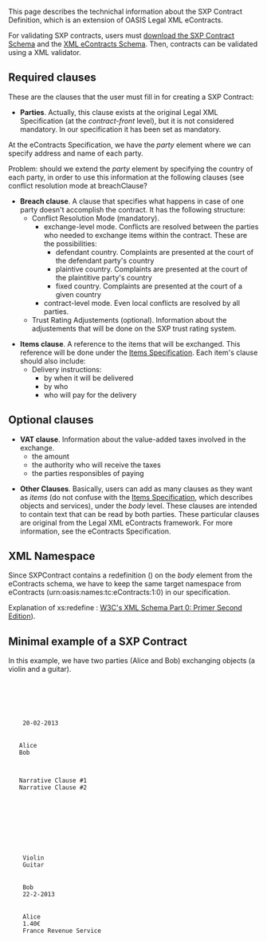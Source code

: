 This page describes the technichal information about the SXP Contract Definition, which is an extension of OASIS Legal XML eContracts.

For validating SXP contracts, users must [https://docs.google.com/file/d/0B4JKZAq0izyxTFl4b0dZX1FXRUk/edit?usp=sharing download the SXP Contract Schema] and the [http://docs.oasis-open.org/legalxml-econtracts/CS01/eContracts-v1.0-cs01.zipLegal XML eContracts Schema]. Then, contracts can be validated using a XML validator.

== Required clauses ==

These are the clauses that the user must fill in for creating a SXP Contract:

*'''Parties'''. Actually, this clause exists at the original Legal XML Specification (at the ''contract-front'' level), but it is not considered mandatory. In our specification it has been set as mandatory.

At the eContracts Specification, we have the ''party'' element where we can specify address and name of each party.

Problem: should we extend the ''party'' element by specifying the country of each party, in order to use this information
at the following clauses (see conflict resolution mode at breachClause? 

*'''Breach clause'''. A clause that specifies what happens in case of one party doesn't accomplish the contract. It has the following structure:
** Conflict Resolution Mode (mandatory).
***exchange-level mode. Conflicts are resolved between the parties who needed to exchange items within the contract. These are the possibilities:
****defendant country. Complaints are presented at the court of the defendant party's country
****plaintive country. Complaints are presented at the court of the plaintitive party's country
****fixed country. Complaints are presented at the court of a given country
***contract-level mode. Even local conflicts are resolved by all parties. 
** Trust Rating Adjustements (optional). Information about the adjustements that will be done on the SXP trust rating system.

*'''Items clause'''. A reference to the items that will be exchanged. This reference will be done under the [[Items Specification]]. Each item's clause should also include:
**Delivery instructions:
*** by when it will be delivered
*** by who
*** who will pay for the delivery

== Optional clauses ==

*'''VAT clause'''. Information about the value-added taxes involved in the exchange.
** the amount
** the authority who will receive the taxes
** the parties responsibles of paying

*'''Other Clauses'''. Basically, users can add as many clauses as they want as ''items'' (do not confuse with the [[Items Specification]], which describes objects and services), under the ''body'' level. These clauses are intended to contain text that can be read by both parties. These particular clauses are original from the Legal XML eContracts framework. For more information, see the eContracts Specification.

== XML Namespace ==

Since SXPContract contains a redefinition (<xs:redefine>) on the ''body'' element from the eContracts schema, we have to keep the same target namespace from eContracts (urn:oasis:names:tc:eContracts:1:0) in our specification.

Explanation of xs:redefine : [http://www.w3.org/TR/xmlschema-0/#Redefine W3C's XML Schema Part 0: Primer Second Edition]).

== Minimal example of a SXP Contract==

In this example, we have two parties (Alice and Bob) exchanging objects (a violin and a guitar).

   <?xml version="1.0"?>
   <contract xmlns="urn:oasis:names:tc:eContracts:1:0"
    xmlns:xsi="http://www.w3.org/2001/XMLSchema-instance"
    xmlns:sxp="http://secure-exchange-protocols.org/index.php?title=SXP_Contract"
    xsi:schemaLocation="urn:oasis:names:tc:eContracts:1:0 SXPContract.xsd">
    <title><text>Contract between Alice and Bob</text></title>

    <contract-front>
    <date-block>
    <date> 20-02-2013</date>
    </date-block>
    <parties>
    <party>Alice</party>
    <party>Bob</party>
    </parties>
    </contract-front>

    <body>
    <item><block><text>Narrative Clause #1</text></block></item>
    <item><block><text>Narrative Clause #2</text></block></item>
    <breachClause>
      <conflictResolutionMode>
        <exchange-level>
          <defendantCountry/>
        </exchange-level>
      </conflictResolutionMode>
    </breachClause>
    <objects>
    <object> Violin </object>
    <object> Guitar </object>
    </objects>
    <deliveryClause>
    <party> Bob </party>
    <date> 22-2-2013</date>
    </deliveryClause>
    <vatClause>
    <party> Alice </party>
    <amount> 1.40€ </amount>
    <authority> France Revenue Service </authority>
    </vatClause>
    </body>
    
    </contract>